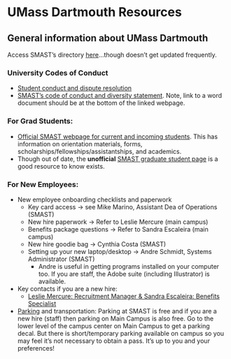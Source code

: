# UMass Dartmouth Resources {#umassd-resources}

## General information about UMass Dartmouth

Access SMAST's directory [here](https://www.umassd.edu/smast/about/directory/)...though doesn't get updated frequently.

### University Codes of Conduct
- [Student conduct and dispute resolution](https://www.umassd.edu/studentaffairs/departments/student-conduct-and-dispute-resolution/)
- [SMAST's code of conduct and diversity statement](https://www.umassd.edu/smast/about/). Note, link to a word document should be at the bottom of the linked webpage.

### For Grad Students:
- [Official SMAST webpage for current and incoming students](https://www.umassd.edu/smast/admissions--aid/current-students/). This has information on orientation materials, forms, scholarships/fellowships/assistantships, and academics.
- Though out of date, the __unofficial__ [SMAST graduate student page](http://www.smast.umassd.edu/grad_students/) is a good resource to know exists.

### For New Employees:
- New employee onboarding checklists and paperwork
  - Key card access -> see Mike Marino, Assistant Dea of Operations (SMAST)
  - New hire paperwork -> Refer to Leslie Mercure (main campus)
  - Benefits package questions -> Refer to Sandra Escaleira (main campus)
  - New hire goodie bag -> Cynthia Costa (SMAST)
  - Setting up your new laptop/desktop -> Andre Schmidt, Systems Administrator (SMAST)
      - Andre is useful in getting programs installed on your computer too. If you are staff, the Adobe suite (including Illustrator) is available. 
- Key contacts if you are a new hire: 
    - [Leslie Mercure: Recruitment Manager & Sandra Escaleira: Benefits Specialist](https://www.umassd.edu/hr/hr-team/)
- [Parking](https://www.umassd.edu/parking/) and transportation: Parking at SMAST is free and if you are a new hire (staff) then parking on Main Campus is also free. Go to the lower level of the campus center on Main Campus to get a parking decal. But there is short/temporary parking available on campus so you may feel it's not necessary to obtain a pass. It's up to you and your preferences!
